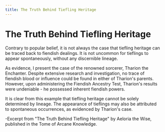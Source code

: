 ```yaml
---
title: The Truth Behind Tiefling Heritage
---
```

# The Truth Behind Tiefling Heritage

Contrary to popular belief, it is not always the case that tiefling heritage can be traced back to fiendish dealings. It is not uncommon for tieflings to appear spontaneously, without any discernible lineage.

As evidence, I present the case of the renowned sorcerer, Tharion the Enchanter. Despite extensive research and investigation, no trace of fiendish blood or influence could be found in either of Tharion's parents. However, upon administering the Fiendish Ancestry Test, Tharion's results were undeniable - he possessed inherent fiendish powers.

It is clear from this example that tiefling heritage cannot be solely determined by lineage. The appearance of tieflings may also be attributed to spontaneous occurrences, as evidenced by Tharion's case.

-Excerpt from "The Truth Behind Tiefling Heritage" by Aeloria the Wise, published in the Tome of Arcane Knowledge.